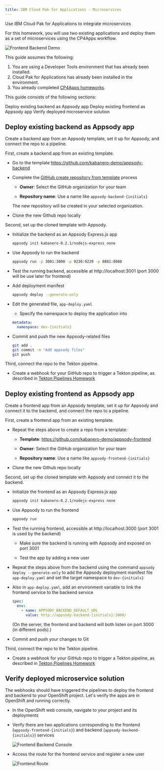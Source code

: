 ```yaml
---
title: IBM Cloud Pak for Applications - Microservices
---
```


<PageDescription>

Use IBM Cloud Pak for Applications to integrate microservices

</PageDescription>

For this homework, you will use two existing applications and deploy them as a set of microservices using the CP4Apps workflow.

![Frontend Backend Demo](images/cp4apps-front-back.png)

This guide assumes the following:

1. You are using a Developer Tools environment that has already been installed.
1. Cloud Pak for Applications has already been installed in the environment.
1. You already completed [CP4Apps homeworks](/practical/cp4apps).

This guide consists of the following sections:

<AnchorLinks>
  <AnchorLink to="#deploy-existing-backend-as-appsody-app">Deploy existing backend as Appsody app</AnchorLink>
  <AnchorLink to="#deploy-existing-frontend-as-appsody-app">Deploy existing frontend as Appsody app</AnchorLink>
  <AnchorLink to="#verify-deployed-microservice-solution">Verify deployed microservice solution</AnchorLink>
</AnchorLinks>


## Deploy existing backend as Appsody app

Create a backend app from an Appsody template, set it up for Appsody, and connect the repo to a pipeline.

First, create a backend app from an existing template.

- Go to the template https://github.com/kabanero-demo/appsody-backend

- Complete the [GitHub create repository from template](https://help.github.com/en/github/creating-cloning-and-archiving-repositories/creating-a-repository-from-a-template) process

  - **Owner**: Select the GitHub organization for your team

  - **Repository name**: Use a name like `appsody-backend-{initials}`

  The new repository will be created in your selected organization.

- Clone the new Github repo locally

Second, set up the cloned template with Appsody.

- Initialize the backend as an Appsody Express.js app
    ```bash
    appsody init kabanero-0.2.1/nodejs-express none
    ```

- Use Appsody to run the backend
    ```bash
    appsody run -p 3001:3000 -p 9230:9229 -p 8081:8080
    ```

- Test the running backend, accessible at http://localhost:3001 (port 3000 will be use later for frontend)

- Add deployment manifest
    ```bash
    appsody deploy --generate-only
    ```

- Edit the generated file, `app-deploy.yaml`

    - Specify the namespace to deploy the application into
    ```yaml
    metadata:
      namespace: dev-{initials}
    ```

- Commit and push the new Appsody-related files
    ```bash
    git add .
    git commit -m "Add appsody files"
    git push
    ```

Third, connect the repo to the Tekton pipeline.

- Create a webhook for your GitHub repo to trigger a Tekton pipeline, as described in [Tekton Pipelines Homework](/practical/cp4apps#build-an-app-with-a-tekton-pipeline)

## Deploy existing frontend as Appsody app

Create a frontend app from an Appsody template, set it up for Appsody and connect it to the backend, and connect the repo to a pipeline.

First, create a frontend app from an existing template.

- Repeat the steps above to create a repo from a template:

    - **Template**: https://github.com/kabanero-demo/appsody-frontend

    - **Owner**: Select the GitHub organization for your team

    - **Repository name**: Use a name like `appsody-frontend-{initials}`

- Clone the new Github repo locally

Second, set up the cloned template with Appsody and connect it to the backend.

- Initialize the frontend as an Appsody Express.js app
    ```bash
    appsody init kabanero-0.2.1/nodejs-express none
    ```

- Use Appsody to run the frontend
    ```bash
    appsody run
    ```

- Test the running frontend, accessible at http://localhost:3000 (port 3001 is used by the backend)

    - Make sure the backend is running with Appsody and exposed on port 3001

    - Test the app by adding a new user

- Repeat the steps above from the backend using the command `appsody deploy --generate-only` to add the Appsody deployment manifest file `app-deploy.yaml` and set the target namespace to `dev-{initials}`

- Also in `app-deploy.yaml`, add an environment variable to link the frontend service to the backend service

    ```yaml
    spec:
      env:
        - name: APPSODY_BACKEND_DEFAULT_URL
          value: http://appsody-backend-{initials}:3000/
    ```

    (On the server, the frontend and backend will both listen on port 3000 (in different pods).)

- Commit and push your changes to Git

Third, connect the repo to the Tekton pipeline.

- Create a webhook for your GitHub repo to trigger a Tekton pipeline, as described in [Tekton Pipelines Homework](/practical/cp4apps#build-an-app-with-a-tekton-pipeline)


## Verify deployed microservice solution

The webhooks should have triggered the pipelines to deploy the frontend and backend to your OpenShift project. Let's verify the apps are in OpenShift and running correctly.

- In the OpenShift web console, navigate to your project and its deployments

- Verify there are two applications corresponding to the frontend (`appsody-frontend-{initials}`) and backend (`appsody-backend-{initials}`) services

    ![Frontend Backend Console](images/ocp-console-front-back.png)

- Access the route for the frontend service and register a new user

    ![Frontend Route](images/frontend-running.png)